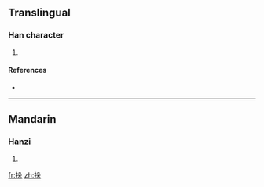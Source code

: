 {{also|挅}}
==Translingual==

===Han character===
{{Han char|rn=64|rad=手|as=06|sn=9|four=|canj=手竹弓木 (QHND)}}

# {{defn|Han|sort=手06}}

====References====
* {{Han ref|kx=0429.170|dkj=12031|hdz=31873.020|uh=6306|ud=25350}}

----

==Mandarin==

===Hanzi===
{{cmn-hanzi|pin=[[duǒ]] ([[duo3]])|wg=to<sup>3</sup>}}

# {{defn|Mandarin}}

[[fr:挆]]
[[zh:挆]]